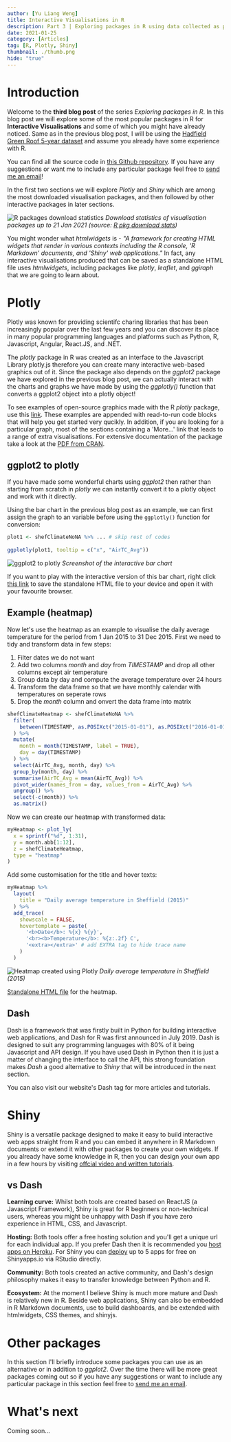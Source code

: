 ```yaml
---
author: [Yu Liang Weng]
title: Interactive Visualisations in R
description: Part 3 | Exploring packages in R using data collected as part of the EU funded 'Collaborative research and development of green roof system technology' project.
date: 2021-01-25
category: [Articles]
tag: [R, Plotly, Shiny]
thumbnail: ./thumb.png 
hide: "true"
---
```


# Introduction
Welcome to the **third blog post** of the series *Exploring packages in R*. In this blog post we will explore some of the most popular packages in R for **Interactive Visualisations** and some of which you might have already noticed. Same as in the <Link to="/blog/20/01/2021/Static-Visualisations-In-R">previous blog post</Link>, I will be using the [Hadfield Green Roof 5-year dataset](https://doi.org/10.15131/shef.data.11876736.v1) and assume you already have some experience with R.

You can find all the source code in [this Github repository](https://github.com/yld-weng/hadfield-green-roof). If you have any suggestions or want me to include any particular package feel free to [send me an email](mailto:y.weng@sheffield.ac.uk)!  


In the first two sections we will explore *Plotly* and *Shiny* which are among the most downloaded visualisation packages, and then followed by other interactive packages in later sections.

![R packages download statistics](./stats.png)
*Download statistics of visualisation packages up to 21 Jan 2021 (source: [R pkg download stats](https://ipub.com/dev-corner/apps/r-package-downloads/))*  


You might wonder what *htmlwidgets* is - *"A framework for creating HTML widgets that render in various contexts including the R console, 'R Markdown' documents, and 'Shiny' web applications."* In fact, any interactive visualisations produced that can be saved as a standalone HTML file uses *htmlwidgets*, including packages like *plotly*, *leaflet*, and *ggiraph* that we are going to learn about.  


# Plotly
Plotly was known for providing scientifc charing libraries that has been increasingly popular over the last few years and you can discover its place in many popular programming languages and platforms such as Python, R, Javascript, Angular, React.JS, and .NET.  
 
The *plotly* package in R was created as an interface to the Javascript Library plotly.js therefore you can create many interactive web-based graphics out of it. Since the package also depends on the *ggplot2* package we have explored in the previous blog post, we can actually interact with the charts and graphs we have made by using the *ggplotly()* function that converts a ggplot2 object into a plotly object!  
 
To see examples of open-source graphics made with the R *plotly* package, use this [link](https://plotly.com/r/). These examples are appended with read-to-run code blocks that will help you get started very qucikly. In addition, if you are looking for a particular graph, most of the sections containing a 'More...' link that leads to a range of extra visualisations. For extensive documentation of the package take a look at the [PDF from CRAN](https://cran.r-project.org/web/packages/plotly/plotly.pdf).  


 
## ggplot2 to plotly  
If you have made some wonderful charts using *ggplot2* then rather than starting from scratch in *plotly* we can instantly convert it to a plotly object and work with it directly.  
 
Using the bar chart in the previous blog post as an example, we can first assign the graph to an variable before using the `ggplotly()` function for conversion:
 
```r
plot1 <- shefClimateNoNA %>% ... # skip rest of codes
 
ggplotly(plot1, tooltip = c("x", "AirTC_Avg"))
```

![ggplot2 to plotly](./plotly/img1.png)
*Screenshot of the interactive bar chart*  

If you want to play with the interactive version of this bar chart, right click [this link](https://github.com/yld-weng/hadfield-green-roof/blob/main/part3/barChart.html) to save the standalone HTML file to your device and open it with your favourite browser.  


## Example (heatmap)
Now let's use the heatmap as an example to visualise the daily average temperature for the period from 1 Jan 2015 to 31 Dec 2015. First we need to tidy and transform data in few steps:  
1. Filter dates we do not want 
2. Add two columns *month* and *day* from *TIMESTAMP* and drop all other columns except air temperature
3. Group data by day and compute the average temperature over 24 hours
4. Transform the data frame so that we have monthly calendar with temperatures on seperate rows
5. Drop the *month* column and onvert the data frame into matrix

```r
shefClimateHeatmap <- shefClimateNoNA %>%
  filter(
    between(TIMESTAMP, as.POSIXct("2015-01-01"), as.POSIXct("2016-01-01"))
  ) %>% 
  mutate(
    month = month(TIMESTAMP, label = TRUE),
    day = day(TIMESTAMP)
  ) %>%
  select(AirTC_Avg, month, day) %>% 
  group_by(month, day) %>% 
  summarise(AirTC_Avg = mean(AirTC_Avg)) %>% 
  pivot_wider(names_from = day, values_from = AirTC_Avg) %>%
  ungroup() %>%
  select(-c(month)) %>% 
  as.matrix()
```

Now we can create our heatmap with transformed data:

```r
myHeatmap <- plot_ly(
  x = sprintf("%d", 1:31),
  y = month.abb[1:12],
  z = shefClimateHeatmap, 
  type = "heatmap"
) 
```

Add some customisation for the title and hover texts:

```r
myHeatmap %>% 
  layout(
    title = "Daily average temperature in Sheffield (2015)"
  ) %>%
  add_trace(
    showscale = FALSE,
    hovertemplate = paste(
      '<b>Date</b>: %{x} %{y}', 
      '<br><b>Temperature</b>: %{z:.2f} C',
      '<extra></extra>' # add EXTRA tag to hide trace name
    )
  )
```

![Heatmap created using Plotly](./plotly/img2.png)
*Daily average temperature in Sheffield (2015)*

[Standalone HTML file](https://github.com/yld-weng/hadfield-green-roof/blob/main/part3/heatmap.html) for the heatmap.

## Dash
Dash is a framework that was firstly built in Python for building interactive web applications, and Dash for R was first announced in July 2019. Dash is designed to suit any programming languages with 80% of it being Javascript and API design. If you have used Dash in Python then it is just a matter of changing the interface to call the API, this strong foundation makes *Dash* a good alternative to *Shiny* that will be introduced in the next section.  

You can also visit our website's <Link to="/blog/tag/dash">Dash tag</Link> for more articles and tutorials.


# Shiny
Shiny is a versatile package designed to make it easy to build interactive web apps straight from R and you can embed it anywhere in R Markdown documents or extend it with other packages to create your own widgets. If you already have some knowledge in R, then you can design your own app in a few hours by visiting [offcial video and written tutorials](https://shiny.rstudio.com/tutorial/).  


## vs Dash
**Learning curve:** Whilst both tools are created based on ReactJS (a Javascript Framework), Shiny is great for R beginners or non-technical users, whereas you might be unhappy with Dash if you have zero experience in HTML, CSS, and Javascript.

**Hosting:** Both tools offer a free hosting solution and you'll get a unique url for each individual app. If you prefer Dash then it is recommended you [host apps on Heroku](https://dashr.plotly.com/deployment). For Shiny you can [deploy](https://shiny.rstudio.com/deploy/) up to 5 apps for free on Shinyapps.io via RStudio directly.

**Community:** Both tools created an active community, and Dash's design philosophy makes it easy to transfer knowledge between Python and R.

**Ecosystem:** At the moment I believe Shiny is much more mature and Dash is relatively new in R. Beside web applications, Shiny can also be embedded in R Markdown documents, use to build dashboards, and be extended with htmlwidgets, CSS themes, and shinyjs.




# Other packages
In this section I'll briefly introduce some packages you can use as an alternative or in addition to *ggplot2*. Over the time there will be more great packages coming out so if you have any suggestions or want to include any particular package in this section feel free to [send me an email](mailto:y.weng@sheffield.ac.uk).



# What's next
Coming soon...